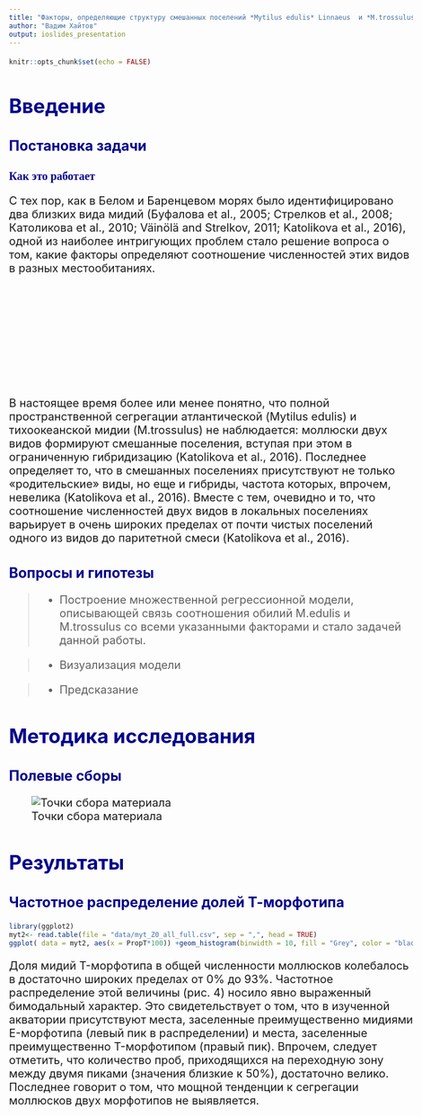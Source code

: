 ```yaml
---
title: "Факторы, определяющие структуру смешанных поселений *Mytilus edulis* Linnaeus  и *M.trossulus* Gould в Кандалакшском заливе Белого моря"
author: "Вадим Хайтов"
output: ioslides_presentation
---
```


<style type="text/css">

body{ /* Normal  */
      font-size: 20px;
  }
td {  /* Table  */
  font-size: 18px;
  color: Red;
}
h1.title {
  font-size: 20px;
  color: Blue;
}
h1 { /* Header 1 */
  font-size: 35px;
  color: DarkBlue;
}
h2 { /* Header 2 */
    font-size: 25px;
  color: DarkBlue;
}
h3 { /* Header 3 */
  font-size: 20px;
  font-family: "Times New Roman", Times, serif;
  color: DarkBlue;
}
code.r{ /* Code block */
    font-size: 12px;
}
pre { /* Code block - determines code spacing between lines */
    font-size: 14px;
    
}
</style>



```r
knitr::opts_chunk$set(echo = FALSE)
```

# Введение

## Постановка задачи {.smaller .columns-2}

### Как это работает

<!-- <font size="2"> -->
С тех пор, как в Белом и Баренцевом морях было идентифицировано два близких вида мидий (Буфалова et al., 2005; Стрелков et al., 2008; Католикова et al., 2010; Väinölä and Strelkov, 2011; Katolikova et al., 2016), одной из наиболее интригующих проблем стало решение вопроса о том, какие факторы определяют соотношение численностей этих видов в разных местообитаниях.
<br> <br> <br> <br> <br> <br> <br> <br> <br> <br>
В настоящее время более или менее понятно, что полной пространственной сегрегации атлантической (Mytilus edulis) и тихоокеанской мидии (M.trossulus) не наблюдается: моллюски двух видов формируют смешанные поселения, вступая при этом в ограниченную гибридизацию (Katolikova et al., 2016). Последнее определяет то, что в смешанных поселениях присутствуют не только «родительские» виды, но еще и гибриды, частота которых, впрочем, невелика (Katolikova et al., 2016). Вместе с тем, очевидно и то, что соотношение численностей двух видов в локальных поселениях варьирует в очень широких пределах от почти чистых поселений одного из видов до паритетной смеси (Katolikova et al., 2016).
<!-- </font> -->


## Вопросы и гипотезы

>- Построение множественной регрессионной модели, описывающей связь соотношения обилий M.edulis и M.trossulus со всеми указанными факторами и стало задачей данной работы.

>- Визуализация модели

>- Предсказание 


# Методика исследования

## Полевые сборы
![Точки сбора материала](figures/fig1.png)


# Результаты

## Частотное распределение долей Т-морфотипа {.columns-2 .smaller}


```r
library(ggplot2)
myt2<- read.table(file = "data/myt_Z0_all_full.csv", sep = ",", head = TRUE)
ggplot( data = myt2, aes(x = PropT*100)) +geom_histogram(binwidth = 10, fill = "Grey", color = "black" ) + theme_bw() + labs(x= "Доля мидий T-морфотопа \nв поселении (%)", y ="Количество проб" )


```


Доля мидий T-морфотипа в общей численности моллюсков колебалось в достаточно широких пределах от 0% до 93%. Частотное распределение этой величины (рис. 4) носило явно выраженный бимодальный характер. Это свидетельствует о том, что в изученной акватории присутствуют места, заселенные преимущественно мидиями E-морфотипа (левый пик в распределении) и места, заселенные преимущественно T-морфотипом (правый пик). Впрочем, следует отметить, что количество проб, приходящихся на переходную зону между двумя пиками (значения близкие к 50%), достаточно велико. Последнее говорит о том, что мощной тенденции к сегрегации моллюсков двух морфотипов не выявляется.
